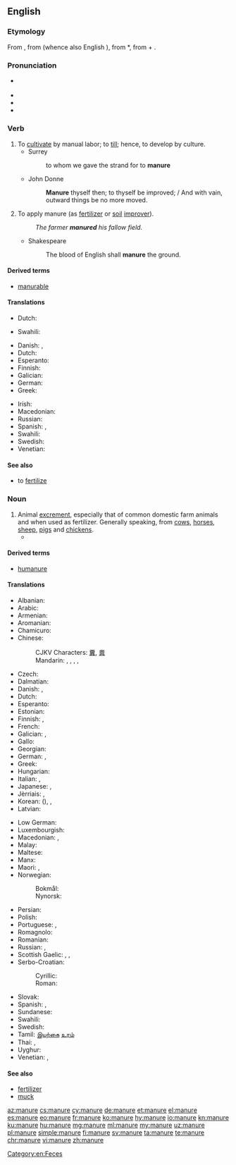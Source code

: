 ==English==

===Etymology===
From {{etyl|enm|en}} {{term|manuren||to manure|lang=enm}}, from {{etyl|fro|en}} {{term|manovrer|lang=fro}} (whence also English {{term|maneuver|lang=en}}), from {{etyl|VL.|en}} *{{term||manuoperare|work by hand}}, from {{etyl|la|en}} {{term|manus|manu||by hand|lang=la}} + {{term|operari||to work|lang=la}}.

===Pronunciation===
* {{a|GenAm}} {{IPA|/məˈn(j)ur/|lang=en}}
* {{audio|En-us-manure.ogg|Audio (US)|lang=en}}
* {{hyphenation|ma|nure|lang=en}}
* {{rhymes|uːr|lang=en}}

===Verb===
{{en-verb|manur|es}}

# To [[cultivate]] by manual labor; to [[till]]; hence, to develop by culture.
#* Surrey
#*: to whom we gave the strand for to '''manure'''
#* John Donne
#*: '''Manure''' thyself then; to thyself be improved; / And with vain, outward things be no more moved.
# To apply manure (as [[fertilizer]] or [[soil]] [[improver]]).
#: ''The farmer '''manured''' his fallow field.''
#* Shakespeare
#*: The blood of English shall '''manure''' the ground.

====Derived terms====
* [[manurable]]

====Translations====
{{trans-top|to cultivate by manual labor}}
* Dutch: {{t+|nl|cultiveren}}
{{trans-mid}}
* Swahili: {{t+|sw|mboleya}}
{{trans-bottom}}

{{trans-top|to apply manure}}
* Danish: {{t|da|gøde}}, {{t|da|gødske}}
* Dutch: {{t+|nl|bemesten}}
* Esperanto: {{t|eo|sterki}}
* Finnish: {{t+|fi|levittää}} {{t+|fi|lanta|alt=lantaa}}
* Galician: {{t+|gl|estercar}}
* German: {{t+|de|düngen}}
* Greek: {{t+|el|λιπαίνω|sc=Grek}}
{{trans-mid}}
* Irish: {{t|ga|leasaigh}}
* Macedonian: {{t|mk|ѓубри|tr=ǵúbri|sc=Cyrl}}
* Russian: {{t+|ru|удобрять}}
* Spanish: {{t+|es|abonar}}, {{t+|es|estercolar}}
* Swahili: {{t+|sw|mboleya}}
* Swedish: {{t+|sv|gödsla}}
* Venetian: {{t+|vec|coltar}}
{{trans-bottom}}

====See also====
* to [[fertilize]]

===Noun===
{{en-noun|~}}

# Animal [[excrement]], especially that of common domestic farm animals and when used as fertilizer. Generally speaking, from [[cow]]s, [[horse]]s, [[sheep]], [[pig]]s and [[chicken]]s.
#* {{quote-news|author=Mary Keen|title=You can still teach an old gardener new tricks: Even the hardiest of us gardeners occasionally learn useful new techniques &#91;print version: Gardening is always ready to teach even the hardiest of us a few new tricks, 19 April 2014&#93;|url=http://www.telegraph.co.uk/gardening/10770637/You-can-still-teach-an-old-gardener-new-tricks.html|newspaper={{w|The Daily Telegraph}} (Gardening)|date=21 April 2014|page=G7|passage=[T]he very wet winter will have washed much of the goodness out of the soil. Homemade compost and the load of '''manure''' we get from a friendly farmer may not be enough to compensate for what has leached from the ground.}}

====Derived terms====
* [[humanure]]

====Translations====
{{trans-top|excrement}}
* Albanian: {{t+|sq|bajgë|f}}
* Arabic: {{t-needed|ar}}
* Armenian: {{t|hy|գոմաղբ|tr=gomaġb}}
* Aromanian: {{t|rup|baligã}}
* Chamicuro: {{t|ccc|tuki}}
* Chinese:
*: CJKV Characters: [[糞]], [[粪]]
*: Mandarin: {{t+|cmn|肥料|tr=féiliào|sc=Hani}}, {{t|cmn|糞肥|sc=Hani}}, {{t+|cmn|粪肥|tr=fènféi|sc=Hani}}, {{t+|cmn|糞|sc=Hani}}, {{t+|cmn|粪|tr=fèn|sc=Hani}}
* Czech: {{t+|cs|hnůj|m}}
* Dalmatian: {{t|dlm|lotum|m}}
* Danish: {{t|da|møg|c}}, {{t+|da|gødning|c}}
* Dutch: {{t+|nl|mest|m}}
* Esperanto: {{t|eo|sterko}}
* Estonian: {{t|et|sõnnik}}
* Finnish: {{t+|fi|lanta}}, {{t+|fi|sonta}}
* French: {{t+|fr|fumier|m}}
* Galician: {{t+|gl|estrume|m}}, {{t+|gl|esterco|m}}
* Gallo: {{t|roa-gal|fien|m}}
* Georgian: {{t|ka|ნეხვი|tr=nexvi|sc=Geor}}
* German: {{t+|de|Mist|m}}, {{t+|de|Dung|m}}
* Greek: {{t+|el|κοπριά|f|sc=Grek}}
* Hungarian: {{t+|hu|trágya}}
* Italian: {{t+|it|letame|m}}, {{t|it|stallatico|m}}
* Japanese: {{t+|ja|肥|tr=こえ, koe|sc=Jpan}}, {{t+|ja|肥料|tr=ひりょう, hiryō|sc=Jpan}}
* Jèrriais: {{t|roa-jer|conré|m}}, {{t|roa-jer|feunmyi|m}}
* Korean: {{t+|ko|비료|sc=Kore}} ({{t+|ko|肥料|sc=Kore}}), {{t+|ko|똥|sc=Kore}}, {{t+|ko|똥거름|sc=Kore}}
* Latvian: {{t|lv|mēsli|m-p}}
{{trans-mid}}
* Low German: {{t|nds|Mischt|m}}
* Luxembourgish: {{t|lb|Mëscht|f}}
* Macedonian: {{t|mk|лепешка|f|tr=lépeška|sc=Cyrl}}, {{t|mk|ѓубриво|n|tr=ǵúbrivo|sc=Cyrl}}
* Malay: {{t|ms|baja}}
* Maltese: {{t+|mt|demel|m}}
* Manx: {{t|gv|eoylley}}
* Maori: {{t|mi|wairākau}}, {{t|mi|maniua}}
* Norwegian:
*: Bokmål: {{t+|nb|møkk|m|f}}
*: Nynorsk: {{t|nn|møkk|f}}
* Persian: {{t+|fa|کود|tr=kud|sc=fa-Arab}}
* Polish: {{t+|pl|nawóz|m}}
* Portuguese: {{t+|pt|estrume|m}}, {{t+|pt|esterco|m}}
* Romagnolo: {{t|rgn|aldàn|m}}
* Romanian: {{t+|ro|baligă|f}}
* Russian: {{t+|ru|навоз|m|tr=navóz}}, {{t+|ru|удобрение|n|tr=udobrénije}}
* Scottish Gaelic: {{t|gd|buachar|m}}, {{t|gd|leasachadh|m}}, {{t|gd|todhar|m}}
* Serbo-Croatian:
*: Cyrillic: {{t|sh|балега|f}}
*: Roman: {{t+|sh|balega|f}}
* Slovak: {{t|sk|hnoj|m}}
* Spanish: {{t+|es|abono|m}}, {{t+|es|estiércol|m}}
* Sundanese: {{t|su|manur}}
* Swahili: {{t+|sw|mboleya}}
* Swedish: {{t+|sv|gödsel}}
* Tamil: [[இயற்கை]] [[உரம்]]
* Thai: {{t|th|ปุ๋ย|tr=bpŭi|sc=Thai}}, {{t|th|ปุ๋ยคอก|tr=bpŭi kôk|sc=Thai}}
* Uyghur: {{t|ug|چىلە}}
* Venetian: {{t+|vec|leame|m}}, {{t|vec|grasa|f}}
{{trans-bottom}}

====See also====
* [[fertilizer]]
* [[muck]]

[[Category:en:Feces]]

[[az:manure]]
[[cs:manure]]
[[cy:manure]]
[[de:manure]]
[[et:manure]]
[[el:manure]]
[[es:manure]]
[[eo:manure]]
[[fr:manure]]
[[ko:manure]]
[[hy:manure]]
[[io:manure]]
[[kn:manure]]
[[ku:manure]]
[[hu:manure]]
[[mg:manure]]
[[ml:manure]]
[[my:manure]]
[[uz:manure]]
[[pl:manure]]
[[simple:manure]]
[[fi:manure]]
[[sv:manure]]
[[ta:manure]]
[[te:manure]]
[[chr:manure]]
[[vi:manure]]
[[zh:manure]]